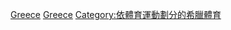 [[Category:各國羽毛球|Greece‎]]
[[Category:歐洲羽毛球|Greece‎]]
[[Category:依體育運動劃分的希臘體育|Category:依體育運動劃分的希臘體育]]